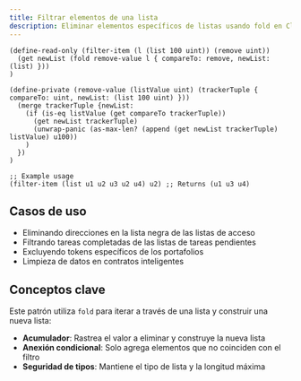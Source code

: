 ```yaml
---
title: Filtrar elementos de una lista
description: Eliminar elementos específicos de listas usando fold en Clarity
---
```

```clarity
(define-read-only (filter-item (l (list 100 uint)) (remove uint))
  (get newList (fold remove-value l { compareTo: remove, newList: (list) }))
)

(define-private (remove-value (listValue uint) (trackerTuple { compareTo: uint, newList: (list 100 uint) }))
  (merge trackerTuple {newList:
    (if (is-eq listValue (get compareTo trackerTuple))
      (get newList trackerTuple)
      (unwrap-panic (as-max-len? (append (get newList trackerTuple) listValue) u100))
    )
  })
)

;; Example usage
(filter-item (list u1 u2 u3 u2 u4) u2) ;; Returns (u1 u3 u4)
```

## Casos de uso

* Eliminando direcciones en la lista negra de las listas de acceso
* Filtrando tareas completadas de las listas de tareas pendientes
* Excluyendo tokens específicos de los portafolios
* Limpieza de datos en contratos inteligentes

## Conceptos clave

Este patrón utiliza `fold` para iterar a través de una lista y construir una nueva lista:

* **Acumulador**: Rastrea el valor a eliminar y construye la nueva lista
* **Anexión condicional**: Solo agrega elementos que no coinciden con el filtro
* **Seguridad de tipos**: Mantiene el tipo de lista y la longitud máxima
